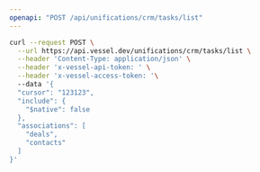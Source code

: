 ```yaml
---
openapi: "POST /api/unifications/crm/tasks/list"
---
```


<RequestExample>

```bash Request
curl --request POST \
  --url https://api.vessel.dev/unifications/crm/tasks/list \
  --header 'Content-Type: application/json' \
  --header 'x-vessel-api-token: ' \
  --header 'x-vessel-access-token: '\ 
  --data '{
  "cursor": "123123",
  "include": {
    "$native": false
  },
  "associations": [
    "deals",
    "contacts"
  ]
}'
```

</RequestExample>


      
